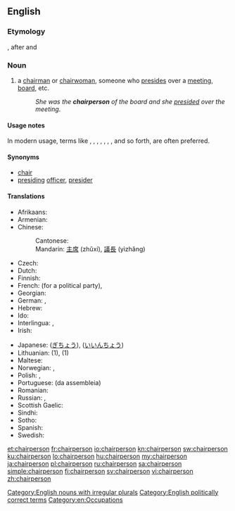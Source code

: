==English==

===Etymology===
{{compound|chair|person|lang=en}}, after {{term|chairman}} and {{term|chairwoman}}

===Noun===
{{en-noun|s|chairpeople}}

# a [[chairman]] or [[chairwoman]], someone who [[preside]]s over a [[meeting]], [[board]], etc.
#: ''She was the '''chairperson''' of the board and she [[preside]]d over the meeting''.

====Usage notes====
In modern usage, terms like {{term|chair}}, {{term|moderator}}, {{term|coordinator}}, {{term|presiding}} {{term|officer}}, {{term|group}} {{term|leader}}, {{term|head}}, {{term|facilitator}}, and so forth, are often preferred.

====Synonyms====
* [[chair]]
* [[presiding]] [[officer]], [[presider]]

====Translations====
{{trans-top|a person who presides over a meeting, a board}}
* Afrikaans: {{t|af|voorsitter}}
* Armenian: {{t|hy|նախագահ}}
* Chinese:
*: Cantonese: {{t|yue|主席|tr=zyu2 zik6|sc=Hani}} {{t|yue|議長|tr=ji5 zoeng2|sc=Hani}}
*: Mandarin: [[主席]] (zhǔxí), [[議長]] (yìzhǎng)
* Czech: {{t+|cs|předseda|m}}
* Dutch: {{t+|nl|voorzitter|m}}
* Finnish: {{t+|fi|puheenjohtaja}}
* French: {{t+|fr|secrétaire général}} (for a political party), {{t+|fr|président|m}}
* Georgian: {{t|ka|თავმჯდომარე|sc=Geor}}
* German: {{t+|de|Vorsitzender|m}}, {{t+|de|Vorsitzende|f}}
* Hebrew: {{t|he|יושב-ראש|m|tr=yoshev-rosh}}
* Ido: {{t+|io|prezidanto}}
* Interlingua: {{t|ia|presidente}}, {{t|ia|chairman}}
* Irish: {{t|ga|cathaoirleach|m}}
{{trans-mid}}
* Japanese: {{t+|ja|議長|tr=gichō}} ([[ぎちょう]]), {{t|ja|委員長|tr=iinchō}} ([[いいんちょう]])
* Lithuanian: {{t|lt|pirmininkas|m}} (1), {{t|lt|pirmininkė|f}} (1)
* Maltese: {{t|mt|ċermen}}
* Norwegian: {{t|no|styreformann}}, {{t|no|møteleder}}
* Polish: {{t+|pl|przewodniczący|m-pr}}, {{t|pl|osoba przewodnicząca|f}}
* Portuguese: {{t+|pt|presidente}} (da assembleia)
* Romanian: {{t+|ro|director}}
* Russian: {{t+|ru|председа́тель|m}}, {{t+|ru|председа́тельница|f}}
* Scottish Gaelic: {{t|gd|neach-na-cathrach|m|f}}
* Sindhi: {{t+|sd|نِشِستمان|sc=Arab}}
* Sotho: {{t|st|modulasetulo}}
* Spanish: {{t+|es|presidente}}
* Swedish: {{t+|sv|ordförande}}
{{trans-bottom}}

[[Category:English nouns with irregular plurals]]
[[Category:English politically correct terms]]
[[Category:en:Occupations]]

[[et:chairperson]]
[[fr:chairperson]]
[[io:chairperson]]
[[kn:chairperson]]
[[sw:chairperson]]
[[ku:chairperson]]
[[lo:chairperson]]
[[hu:chairperson]]
[[my:chairperson]]
[[ja:chairperson]]
[[pl:chairperson]]
[[ru:chairperson]]
[[sa:chairperson]]
[[simple:chairperson]]
[[fi:chairperson]]
[[sv:chairperson]]
[[vi:chairperson]]
[[zh:chairperson]]